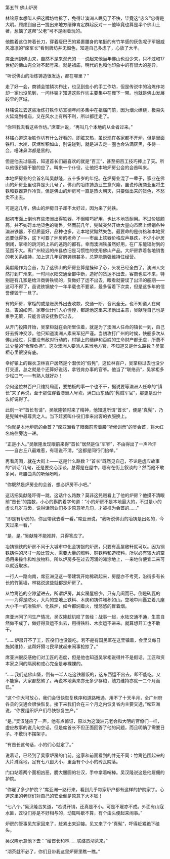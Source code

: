 

第五节 佛山炉房

林铭原本想叫人把这牌坊给拆了，免得让澳洲人瞧见了不快，毕竟这“忠义”忠得是大明。顾虑到自己一提出来地方缙绅肯定群起反对－－他毕竟也算是半个佛山土著，惹恼了这帮“父老”可不是闹着玩的。

他瞧着这位挎着长刀，穿着瘦巴巴的紧裹腰身的笔挺的有竹竿感的灰色呢子军服威风凛凛的“席军长”看到牌坊并无愠色，知道自己多虑了，心放了大半。

席亚洲到佛山来，自然不是来观光的－－说起来他当年佛山也没少来，只不过和17世纪的佛山完全对不起号来。就是祖庙，明代的也和他印象中的有很大的差异。

“听说佛山的冶炼铸造很发达，都在哪里？”

走了好一会，商铺会馆鳞次栉比，也见到些小的手工作坊，但是传说中的冶炼作坊却一家也没见到，一问林铭才知道这些作坊主要集中在栅下一带。也就是佛山发展较早的区域。

林铭说过去这些冶炼打铁作坊宣德年间多集中在祖庙门前，因为烟火缭绕，极易失火延烧到祖庙，又在风水上有所不利，所以都迁走了。

“你带我去看这些作坊。”席亚洲说，“再叫几个本地的从业者过来。”

林铭心道这冶铁作坊有什么好看的，即脏又热，虽说现在各家都不开炉，但是里面铁料、木炭、灰烬堆积如山，别说碰到，就是进去走一圈也会沾满灰黑，多待一会，唾沫鼻涕都是黑的。

但是他去过临高，知道首长们最喜欢的就是“百工”，甚至把百工技巧捧上了天。所以他很识趣干脆的应了。叫来一个仆役，让他把本地炉房公会的会首叫来。

本地炉房业的会首名叫吴献隆，五十多岁的年纪。在炉房业混了一辈子，家业在佛山的炉房业里也算是头几号了。佛山的冶炼铸造业生意兴隆，虽说传统商业里将生铁和铁器算作冷货，但是佛山的炉房可一直是热火朝天，只要做出来的货色，不愁卖不出去。

可是这几年，佛山的炉房日子却不太好过，因为来了髡铁。

起初市面上倒也有些澳洲出得铁器，不但精巧好用，也比本地货耐用。不过价钱颇高，并不妨碍本地货色的销售，然而前几年，髡贼突然开始大量向市面上倾销各种澳洲铁器，不但质量好，品种也多，让本地货黯然失色。最要命的是价格和本地货还要低得多，这下可要了炉房的老命了――市面上铁器价格应声暴跌，不少小炉房倒闭，掌柜的跳河的上吊的逃跑的都有。幸而澳洲铁虽然好用，在广东能辐射到的范围不大。离广州较远的州县依旧是习惯性的使用佛山产品。大炉房靠着各地销售的老关系维持，加上这几年官府铸炮甚多，总算能勉强维持住经营。

吴献隆作为会首，为了这佛山的炉房业算是操碎了心，头发已经全白了。澳洲人突然打到广州来，一时间水陆交通全部中断，造好的货运不出去，客商也进不来，特别是有几家是给洋商铸铁锅的，货做好了运不出去，眼看就要误了出洋的船期――这可不得了，虽说铁锅放个一年半载也不要紧，最多留着下次卖，但是这多年的信誉便毁于一旦了。

有的炉房，掌柜的或是账房外出去收款，交通一断，音讯全无。也不知道人在何处，吉凶如何，家眷伙计们人心惶惶，都跑他这里来求他出主意，吴献隆自己也是束手无策，只能言语安抚敷衍过去。

从开门投降开始，吴掌柜就在会所里住着，就是为了澳洲人任命的镇长一到，自己好去折冲交涉。他只知道澳洲人素来军纪严谨。当初攻打广州的时候，快船多次从佛山经过，只要没有敌对行动的，村镇上的缙绅和百姓的生命财产都无虞，所费不过少量的“合理负担”。这次澳洲人要派人来当地方官，不知道又是什么路数？吴掌柜心里很没有底。

幸好镇上的锦衣卫林百户居然是个潜伏的“假髡”，这位林百户，吴掌柜过去也没少打交道，总之就是个还算好说话，拿钱肯办事的官爷。他当了“联络员”，吴掌柜多少松口气――有熟人就好办！

奈何这位林百户只维持局面，要拍板的事一个也不干，据说要等澳洲人任命的“镇长”来了再说，至于那位穿着澳洲人号坎，满口山东话的“髡贼军官”，那更是没什么好说得了。

此刻一听“首长有请”，吴献隆顿时来了精神，他知道所谓“首长”，便是“真髡”，乃是髡贼中最尊贵之人。当下赶紧叫仆役们拿来出客的衣服换上。

“你就是本地炉房的会首？”席亚洲看了眼面前弯着腰“听候训示”的吴会首，将大红名帖往旁边一递。

“正是小人。”吴献隆发现眼前来得“首长”居然是位“军爷”，不由得出了一声冷汗――自古丘八最难惹，有理说不清，“这都是同行们抬举。”

再看周围，就在大街上――这是什么路数？“首长”既然见自己，不论是虚应故事的“训话”几句，还是要交心深谈，总得是在屋中，哪有在街上叙谈的？然而他不敢多问，弯腰曲背的听候吩咐。

“你既然是炉房业的会首，想必炉房不小吧。”

这话把吴献隆吓得一跳，这话什么路数？莫非这髡贼看上了他的炉房？他摸不清眼前“首长”的路数，小心的斟酌着字句道：“小的炉房不是本地最大的，不过是小的虚长几岁马齿，说得话同业们多少原意听几句，才被推为会首的……”

“即是有炉房的，你且带我去看一看。”席亚洲说，“我听说佛山的冶铸是出名的，今天过来一看，”

“是，是。”吴献隆不能推辞，只得答应了。

冶铸铜铁的炉房不同于大城市中化金铸银的炉房，只要有高屋敞轩就可以。因为铜铁铸件的尺寸一般比较大，需要大量的燃料、铜铁料和造模料，所以必有较大的空场用来操作和堆放物料。所以炉房多在过去河涌的滩涂地上，一来地价便宜二来可以就近取水。

一行人一路向南，席亚洲见这一带建筑开始稀疏起来，房屋亦不考究，沿街多有长长的竹篱墙，林铭说这些就都是炉房了。

从竹篱笆的空隙望进去，所谓炉房，其实房屋极少，只有几间而已，倒是砖瓦的――为得是防火，大片的空地上铁料、木炭和铸件堆积如山。空地中间矗立着几座大小不一的冶铁炉、化铁炉，如今都焖着火，慢悠悠的冒着烟。

席亚洲问了问生产情况，吴汉隆趁机叹了苦经：战事一起，水陆交通不通，生意自然做不成了，做好得货运不出去，用得铁料、木炭运不进来。就算想开工也不敢干。

“……炉房开不了工，匠役们也没饭吃。若不是有国民军在这里镇着，会里又每日施粥维持，这帮奸猾刁民早就起来闹事抢掠了。”

席亚洲很反感他们对工匠的态度，但是他也知道吴掌柜说得并不是假话。工匠和资本家之间的隔阂和戒心完全是赤裸裸的。

“……我们这佛山堡，倒有一半人吃这铁器饭的，这东西运不出去，即不能吃，又不能穿，大家都愁煞了。再说本地素来亦无多少存粮，勉力维持亦就一二个月而已。”

“这个你大可放心，我们会很快恢复秩序和道路畅通，用不了十天半月，全广州府各县的交通会很快恢复。接下来我们会在三个月之内恢复省内主要交通，”席亚洲说，“你要组织炉户们尽快恢复生产。”

“是。”吴汉隆应了一声，他有点惊讶，原以为这澳洲元老会和大明的官僚们一样，虚应故事的说几句空话，但是席首长不但正面回答了他的问题，而且明确了需要日子。不敷衍不摆架子。

“有首长这句话，小的们心就定了。”

说着话，已经到了吴家炉房的门前。这家和前面看到的并无不同：竹篱笆围起来的大片滩涂地，足有七八亩大小，里面有个小小的砖瓦院落。

门口站着两个面相凶恶，膀大腰圆的壮汉，手中拿着哨棒。吴汉隆说这是他雇佣的护院。

“你雇了多少护院？”席亚洲一路行来，看到几乎每家炉户都有这样的护院家丁。心道这里的老财们对自己的安全倒是原意下大本钱！

“七八个。”吴汉隆苦笑道，“若说开销，还真是不小。可是不雇亦不成。外面有山寇水匪，匠役们亦是不好相与的，动辄叫歇不算，有个由头便起来闹事。”

炉房的管事见东家回来了，赶紧出来迎接。见又来了个“真髡”，吓得赶紧跪下磕头。

吴汉隆示意他下去：“给首长和林……联络员沏茶来。”

“沏茶就不必了，你们且带我这里炉房里瞧一瞧。”

